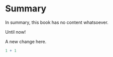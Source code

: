 # Summary

In summary, this book has no content whatsoever.

Until now!

A new change here.

```r
1 + 1
```
